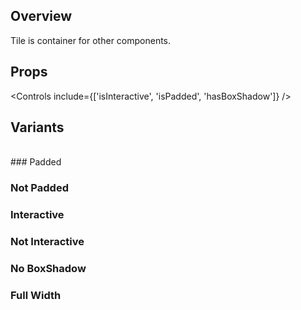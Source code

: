 
<Meta title='Components/Atomic/Tile' of={TileStories} />

## Overview

Tile is container for other components.

<Canvas>
  <Story of={TileStories.Padded} />
</Canvas>

## Props

<Controls include={['isInteractive', 'isPadded', 'hasBoxShadow']} />

## Variants

<br />
### Padded

<Canvas>
  <Story of={TileStories.Padded} />
</Canvas>

### Not Padded

<Canvas>
  <Story of={TileStories.NonPadded} />
</Canvas>

### Interactive

<Canvas>
  <Story of={TileStories.Interactive} />
</Canvas>

### Not Interactive

<Canvas>
  <Story of={TileStories.NonInteractive} />
</Canvas>

### No BoxShadow

<Canvas>
  <Story of={TileStories.NoBoxShadow} />
</Canvas>

### Full Width

<Canvas>
  <Story of={TileStories.FullWidth} />
</Canvas>
